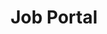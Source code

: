 ---
title: Job Portal
url: https://frankbelford.herokuapp.com
caption: Candidate portal provides a secure location where job candidates can apply to specific jobs and respond to documents such as offers.
preview: /img/jobportal.png
tags: [Database, SQL, Ruby, Ruby on Rails, Postgreas, capistrano]
---